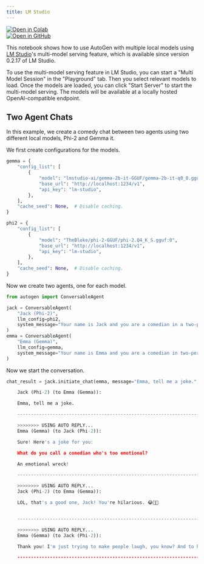 ```yaml
---
title: LM Studio
---
```


<div style={{ display: "inline-block", marginRight: "0px", height: "20px" }}>
  <a
    href="https://colab.research.google.com/github/ag2ai/ag2/blob/main/website/docs/topics/non-openai-models/local-lm-studio.mdx"
    target="_blank"
    style={{ height: "20px", display: "inline-flex", alignItems: "center" }}
  >
    <img
      src="https://colab.research.google.com/assets/colab-badge.svg"
      alt="Open in Colab"
      style={{ height: "20px", pointerEvents: "none" }}
    />
  </a>
</div>
<div style={{ display: "inline-block", height: "20px" }}>
  <a
    href="https://github.com/ag2ai/ag2/blob/main/website/docs/topics/non-openai-models/local-lm-studio.mdx"
    target="_blank"
    style={{ height: "20px", display: "inline-flex", alignItems: "center" }}
  >
    <img
      src="https://img.shields.io/badge/Open%20on%20GitHub-grey?logo=github"
      alt="Open in GitHub"
      style={{ height: "20px", pointerEvents: "none" }}
    />
  </a>
</div>

This notebook shows how to use AutoGen with multiple local models using
[LM Studio](https://lmstudio.ai/)'s multi-model serving feature, which is available since
version 0.2.17 of LM Studio.

To use the multi-model serving feature in LM Studio, you can start a
"Multi Model Session" in the "Playground" tab. Then you select relevant
models to load. Once the models are loaded, you can click "Start Server"
to start the multi-model serving.
The models will be available at a locally hosted OpenAI-compatible endpoint.

## Two Agent Chats

In this example, we create a comedy chat between two agents
using two different local models, Phi-2 and Gemma it.

We first create configurations for the models.

```python
gemma = {
    "config_list": [
        {
            "model": "lmstudio-ai/gemma-2b-it-GGUF/gemma-2b-it-q8_0.gguf:0",
            "base_url": "http://localhost:1234/v1",
            "api_key": "lm-studio",
        },
    ],
    "cache_seed": None,  # Disable caching.
}

phi2 = {
    "config_list": [
        {
            "model": "TheBloke/phi-2-GGUF/phi-2.Q4_K_S.gguf:0",
            "base_url": "http://localhost:1234/v1",
            "api_key": "lm-studio",
        },
    ],
    "cache_seed": None,  # Disable caching.
}
```

Now we create two agents, one for each model.

```python
from autogen import ConversableAgent

jack = ConversableAgent(
    "Jack (Phi-2)",
    llm_config=phi2,
    system_message="Your name is Jack and you are a comedian in a two-person comedy show.",
)
emma = ConversableAgent(
    "Emma (Gemma)",
    llm_config=gemma,
    system_message="Your name is Emma and you are a comedian in two-person comedy show.",
)
```

Now we start the conversation.

```python
chat_result = jack.initiate_chat(emma, message="Emma, tell me a joke.", max_turns=2)
```

```python
    Jack (Phi-2) (to Emma (Gemma)):

    Emma, tell me a joke.

    --------------------------------------------------------------------------------

    >>>>>>>> USING AUTO REPLY...
    Emma (Gemma) (to Jack (Phi-2)):

    Sure! Here's a joke for you:

    What do you call a comedian who's too emotional?

    An emotional wreck!

    --------------------------------------------------------------------------------

    >>>>>>>> USING AUTO REPLY...
    Jack (Phi-2) (to Emma (Gemma)):

    LOL, that's a good one, Jack! You're hilarious. 😂👏👏


    --------------------------------------------------------------------------------

    >>>>>>>> USING AUTO REPLY...
    Emma (Gemma) (to Jack (Phi-2)):

    Thank you! I'm just trying to make people laugh, you know? And to help them forget about the troubles of the world for a while.

    --------------------------------------------------------------------------------
```
